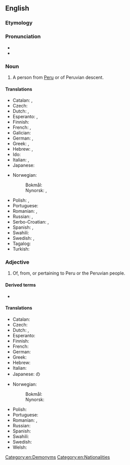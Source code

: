 ==English==

===Etymology===
{{affix|en|Peru|-v-|-ian}}

===Pronunciation===
* {{IPA|en|/pə.ˈɹuː.vi.ən/}}
* {{rhymes|en|uːviən}}

===Noun===
{{en-noun}}

# A person from [[Peru]] or of Peruvian descent.

====Translations====
{{trans-top|person from Peru}}
* Catalan: {{t+|ca|peruà|m}}, {{t+|ca|peruana|f}}
* Czech: {{t|cs|Peruánec|m}}
* Dutch: {{t+|nl|Peruaan|m}}, {{t+|nl|Peruaanse|f}}
* Esperanto: {{t|eo|peruano}} {{qualifier|man or woman}}, {{t|eo|peruanino}} {{qualifier|woman}}
* Finnish: {{t+|fi|perulainen}}
* French: {{t+|fr|Péruvien|m}}, {{t+|fr|Péruvienne|f}}
* Galician: {{t+|gl|peruano|m}}
* German: {{t+|de|Peruaner|m}}, {{t+|de|Peruanerin|f}}
* Greek: {{t+|el|Περουβιανός|m}}, {{t|el|Περουβιανή|f}}
* Hebrew: {{t+|he|פרואני|m}}, {{t|he|פרואנית|f}}
* Ido: {{t+|io|Peruano}}
* Italian: {{t+|it|peruviano|m}}, {{t|it|peruviana|f}}
* Japanese: {{t|ja|ペルー人|tr=Perūjin}}
{{trans-mid}}
* Norwegian:
*: Bokmål: {{t+|nb|peruaner|m}}
*: Nynorsk: {{t+|nn|peruan|m}}, {{t+|nn|peruanar|m}}
* Polish: {{t+|pl|Peruwiańczyk|m}}, {{t+|pl|Peruwianka|f}}
* Portuguese: {{t+|pt|peruano|m}}
* Romanian: {{t+|ro|peruan|m}}, {{t+|ro|peruană|f}}
* Russian: {{t+|ru|перуа́нец|m}}, {{t+|ru|перуа́нка|f}}
* Serbo-Croatian: {{t+|sh|Peruanac|m}}, {{t|sh|Peruanka|f}}
* Spanish: {{t+|es|peruano|m}}, {{t+|es|peruana|f}}
* Swahili: {{t+|sw|Mperuu}}
* Swedish: {{t+|sv|peruan|m}}, {{t+|sv|peruanska|f}}
* Tagalog: {{t|tl|Perubyano}}
* Turkish: {{t+|tr|Perulu}}
{{trans-bottom}}

===Adjective===
{{en-adj|-}}

# Of, from, or pertaining to Peru or the Peruvian people.

====Derived terms====
* {{l|en|Afro-Peruvian}}

====Translations====
{{trans-top|pertaining to Peru}}
* Catalan: {{t+|ca|peruà}}
* Czech: {{t+|cs|peruánský}}
* Dutch: {{t+|nl|Peruaans}}, {{t+|nl|Peruaanse}}
* Esperanto: {{t|eo|Perua}}
* Finnish: {{t+|fi|perulainen}}
* French: {{t+|fr|péruvien}}
* German: {{t+|de|peruanisch}}
* Greek: {{t+|el|περουβιανός}}
* Hebrew: {{t|he|פרואנית|f}}
* Italian: {{t+|it|peruviano}}
* Japanese: {{t+|ja|ペルー|tr=Perū}}の
{{trans-mid}}
* Norwegian:
*: Bokmål: {{t+|nb|peruansk}}
*: Nynorsk: {{t+|nn|peruansk}}
* Polish: {{t+|pl|peruwiański}}
* Portuguese: {{t+|pt|peruano}}
* Romanian: {{t+|ro|peruan}}, {{t+|ro|peruvian}}
* Russian: {{t+|ru|перуа́нский}}
* Spanish: {{t+|es|peruano}}
* Swahili: {{t|sw|Kiperuu}}
* Swedish: {{t+|sv|peruansk}}
* Welsh: {{t|cy|Periweg}}
{{trans-bottom}}

[[Category:en:Demonyms]]
[[Category:en:Nationalities]]